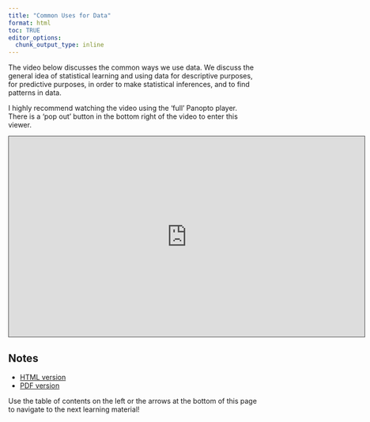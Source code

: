 ```yaml
---
title: "Common Uses for Data"
format: html
toc: TRUE
editor_options: 
  chunk_output_type: inline
---
```


The video below discusses the common ways we use data.  We discuss the general idea of statistical learning and using data for descriptive purposes, for predictive purposes, in order to make statistical inferences, and to find patterns in data.

I highly recommend watching the video using the 'full' Panopto player. There is a 'pop out' button in the bottom right of the video to enter this viewer.

```{=html}
<iframe src="https://ncsu.hosted.panopto.com/Panopto/Pages/Embed.aspx?id=905b3e2c-0a00-49e2-9bd2-b0f00148ce53&autoplay=false&offerviewer=true&showtitle=true&showbrand=true&captions=false&interactivity=all" height="405" width="720" style="border: 1px solid #464646;" allowfullscreen allow="autoplay" aria-label="Panopto Embedded Video Player" aria-description="07-Common Uses for Data" ></iframe>
```

## Notes

- <a href = "07-Common_Uses_For_Data.html" target = "_blank">HTML version</a>
- <a href = "PDFs/07-Common_Uses_For_Data.pdf" target = "_blank">PDF version</a>

Use the table of contents on the left or the arrows at the bottom of this page to navigate to the next learning material!